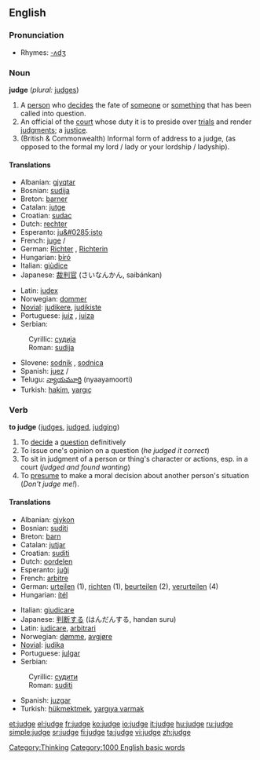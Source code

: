 ==English==

===Pronunciation===
*Rhymes: [[Rhymes:English:-ʌdʒ|-ʌdʒ]]

===Noun===
'''judge'''  (''plural:'' [[judges]])
# A [[person]] who [[decide]]s the fate of [[someone]] or [[something]] that has been called into question.
# An official of the [[court]] whose duty it is to preside over [[trial]]s and render [[judgment]]s; a [[justice]].
#(British & Commonwealth) Informal form of address to a judge, (as opposed to the formal my lord / lady or your lordship / ladyship).

====Translations====
{{top}}
*Albanian: [[gjyqtar]] {{m}}
*Bosnian: [[sudija#Bosnian|sudija]] {{m}}
*Breton: [[barner]] {{m}}
*Catalan: [[jutge]] {{m}}
*Croatian: [[sudac#Croatian|sudac]] {{m}}
*Dutch: [[rechter]] {{m}}
*Esperanto: [[ju&#0285;isto]]
*French: [[juge]] {{m}}/{{f}}
*German: [[Richter]] {{m}}, [[Richterin]] {{f}}
*Hungarian: [[bíró]]
*Italian: [[giùdice]]
*Japanese: [[裁判官]] (さいなんかん, saibánkan)
{{mid}}
*Latin: [[iudex]] {{m}}
*Norwegian: [[dommer]] {{m}}
*[[Novial]]: [[judikere]], [[judikiste]]
*Portuguese: [[juiz]] {{m}}, [[juiza]] {{m}}
*Serbian:
:Cyrillic: [[судија#Serbian|судија]] {{m}}
:Roman: [[sudija#Serbian|sudija]] {{m}}
*Slovene: [[sodnik]] {{m}}, [[sodnica]] {{f}}
*Spanish: [[juez]] {{m}}/{{f}}
*Telugu: [[న్యాయమూర్తి]] (nyaayamoorti)
*Turkish: [[hakim]], [[yargıç]]
{{bottom}}

===Verb===
'''to judge'''  ([[judges]], [[judged]], [[judging]])
# To [[decide]] a [[question]] definitively
# To issue one's opinion on a question (''he judged it correct'')
# To sit in judgment of a person or thing's character or actions, esp. in a court (''judged and found wanting'')
# To [[presume]] to make a moral decision about another person's situation (''Don't judge me!'').

====Translations====
{{top}}
*Albanian: [[gjykon]]
*Bosnian: [[suditi#Bosnian|suditi]]
*Breton: [[barn]]
*Catalan: [[jutjar]]
*Croatian: [[suditi]]
*Dutch: [[oordelen]]
*Esperanto: [[juĝi]]
*French: [[arbitre]]
*German: [[urteilen]] (1), [[richten]] (1), [[beurteilen]] (2), [[verurteilen]] (4)
*Hungarian: [[ítél]]
{{mid}}
*Italian: [[giudicare]]
*Japanese: [[判断する]] (はんだんする, handan suru)
*Latin: [[iudicare]], [[arbitrari]]
*Norwegian: [[dømme]], [[avgjøre]]
*[[Novial]]: [[judika]]
*Portuguese: [[julgar]]
*Serbian:
:Cyrillic: [[судити#Serbian|судити]]
:Roman: [[suditi#Serbian|suditi]]
*Spanish: [[juzgar]]
*Turkish: [[hükmektmek]], [[yargıya varmak]]
{{bottom}}

[[Category:Thinking]]
[[Category:1000 English basic words]]

[[et:judge]]
[[el:judge]]
[[fr:judge]]
[[ko:judge]]
[[io:judge]]
[[it:judge]]
[[hu:judge]]
[[ru:judge]]
[[simple:judge]]
[[sr:judge]]
[[fi:judge]]
[[ta:judge]]
[[vi:judge]]
[[zh:judge]]